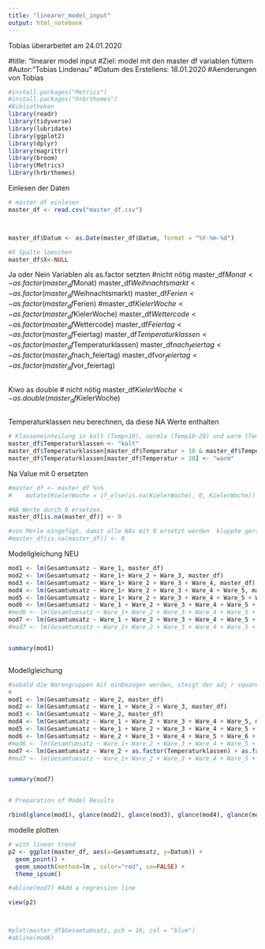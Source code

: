 ```yaml
---
title: "linearer_model_input"
output: html_notebook
---
```

Tobias
überarbeitet am 24.01.2020

#title: "linearer model input
#Ziel: model mit den master df variablen füttern
#Autor: "Tobias Lindenau"
#Datum des Erstellens: 18.01.2020
#Aenderungen von Tobias


```r
#install.packages("Metrics")
#install.packages("hrbrthemes")
#Bibliotheken
library(readr)
library(tidyverse)
library(lubridate)
library(ggplot2)
library(dplyr)
library(magrittr)
library(broom)
library(Metrics)
library(hrbrthemes)

```

Einlesen der Daten
```r
# master df einlesen
master_df <- read.csv("master_df.csv")



master_df$Datum <- as.Date(master_df$Datum, format = "%Y-%m-%d")

#X Spalte loeschen
master_df$X<-NULL

```

Ja oder Nein Variablen als as.factor setzten #nicht nötig
master_df$Monat<-as.factor(master_df$Monat)
master_df$Weihnachtsmarkt<-as.factor(master_df$Weihnachtsmarkt)
master_df$Ferien<-as.factor(master_df$Ferien)
#master_df$KielerWoche<-as.factor(master_df$KielerWoche)
master_df$Wettercode<-as.factor(master_df$Wettercode)
master_df$Feiertag<-as.factor(master_df$Feiertag)
master_df$Temperaturklassen<-as.factor(master_df$Temperaturklassen)
master_df$nach_feiertag<-as.factor(master_df$nach_feiertag)
master_df$vor_feiertag<-as.factor(master_df$vor_feiertag)

```r




```

Kiwo as double # nicht nötig
master_df$KielerWoche<-as.double(master_df$KielerWoche)
```r

```

Temperaturklassen neu berechnen, da diese NA Werte enthalten
```r
# Klasseneinteilung in kalt (Temp<10), normla (Temp10-20) und warm (Temp>20)
master_df$Temperaturklassen <- "kalt"
master_df$Temperaturklassen[master_df$Temperatur > 10 & master_df$Temperatur < 20] <- "normal"
master_df$Temperaturklassen[master_df$Temperatur > 20] <- "warm"

```


Na Value mit 0 ersetzten
```r
#master_df <- master_df %>%
#    mutate(KielerWoche = if_else(is.na(KielerWoche), 0, KielerWoche))

#NA Werte durch 0 ersetzen. 
master_df[is.na(master_df)] <- 0

#von Merle eingefügt, damit alle NAs mit 0 ersetzt werden  klappte gerstern aber nicht heute
#master_df[is.na(master_df)] <- 0 
```

Modellgleichung NEU
```r
mod1 <- lm(Gesamtumsatz ~ Ware_1, master_df)
mod2 <- lm(Gesamtumsatz ~ Ware_1+ Ware_2 + Ware_3, master_df)
mod3 <- lm(Gesamtumsatz ~ Ware_1+ Ware_2 + Ware_3 + Ware_4, master_df)
mod4 <- lm(Gesamtumsatz ~ Ware_1+ Ware_2 + Ware_3 + Ware_4 + Ware_5, master_df)
mod5 <- lm(Gesamtumsatz ~ Ware_1+ Ware_2 + Ware_3 + Ware_4 + Ware_5 + Ware_6, master_df)
mod6 <- lm(Gesamtumsatz ~ Ware_1 + Ware_2 + Ware_3 + Ware_4 + Ware_5 + Ware_6 + as.factor(Temperaturklassen), master_df) #76% Testsieger
#mod6 <- lm(Gesamtumsatz ~ Ware_1+ Ware_2 + Ware_3 + Ware_4 + Ware_5 + Ware_6 + Wochentag, master_df) #sehr kleine Verbesserung
mod7 <- lm(Gesamtumsatz ~ Ware_1 + Ware_2 + Ware_3 + Ware_4 + Ware_5 + Ware_6 + as.factor(Temperaturklassen), master_df) 
#mod7 <- lm(Gesamtumsatz ~ Ware_1+ Ware_2 + Ware_3 + Ware_4 + Ware_5 + Ware_6 + Wochentag + Ferien, master_df) #Sehr kleine Verschlechterung


summary(mod1)



```

Modellgleichung 

```r
#sobald die Warengruppen mit einbezogen werden, steigt der adj r squared auf 99 oder 100
#
mod1 <- lm(Gesamtumsatz ~ Ware_2, master_df)
mod2 <- lm(Gesamtumsatz ~ Ware_1 + Ware_2 + Ware_3, master_df)
mod3 <- lm(Gesamtumsatz ~ Ware_2, master_df)
mod4 <- lm(Gesamtumsatz ~ Ware_1 + Ware_2 + Ware_3 + Ware_4 + Ware_5, master_df)
mod5 <- lm(Gesamtumsatz ~ Ware_1 + Ware_2 + Ware_3 + Ware_4 + Ware_5 + Ware_6, master_df)
mod6 <- lm(Gesamtumsatz ~ Ware_2 + Ware_3 + Ware_4 + Ware_5 + Ware_6 + as.factor(Temperaturklassen) + as.factor(vor_feiertag) + as.factor(Feiertag) + as.factor(Wochentag), master_df) 
#mod6 <- lm(Gesamtumsatz ~ Ware_1+ Ware_2 + Ware_3 + Ware_4 + Ware_5 + Ware_6 + Wochentag, master_df) #sehr kleine Verbesserung
mod7 <- lm(Gesamtumsatz ~ Ware_2 + as.factor(Temperaturklassen) + as.factor(vor_feiertag) + as.factor(Feiertag) + as.factor(Wochentag), master_df)
#mod7 <- lm(Gesamtumsatz ~ Ware_1+ Ware_2 + Ware_3 + Ware_4 + Ware_5 + Ware_6 + Wochentag + Ferien, master_df) #Sehr kleine Verschlechterung


summary(mod7)



```


```r
# Preparation of Model Results

rbind(glance(mod1), glance(mod2), glance(mod3), glance(mod4), glance(mod5), glance(mod6), glance(mod7))
```


modelle plotten
```r
# with linear trend
p2 <- ggplot(master_df, aes(x=Gesamtumsatz, y=Datum)) +
  geom_point() +
  geom_smooth(method=lm , color="red", se=FALSE) +
  theme_ipsum()

#abline(mod7) #Add a regression line

view(p2)



#plot(master_df$Gesamtumsatz, pch = 16, col = "blue")
#abline(mod6)
```
